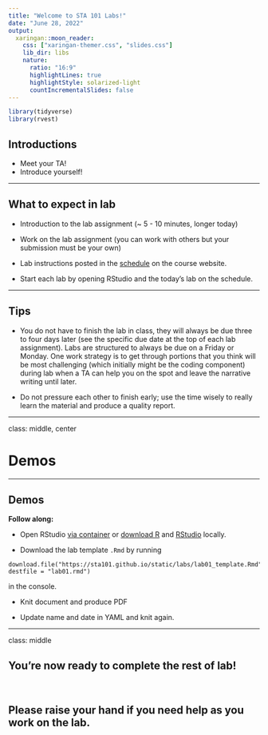 ```yaml
---
title: "Welcome to STA 101 Labs!"
date: "June 28, 2022"
output:
  xaringan::moon_reader:
    css: ["xaringan-themer.css", "slides.css"]
    lib_dir: libs
    nature:
      ratio: "16:9"
      highlightLines: true
      highlightStyle: solarized-light
      countIncrementalSlides: false
---
```


```r
library(tidyverse)
library(rvest)
```

## Introductions

- Meet your TA!
- Introduce yourself!

---

## What to expect in lab 

- Introduction to the lab assignment (~ 5 - 10 minutes, longer today)

- Work on the lab assignment (you can work with others but your submission must be your own)

- Lab instructions posted in the [schedule](https://sta101.github.io/static/schedule/schedule.html) on the course website.

- Start each lab by opening RStudio and the today's lab on the schedule.
  
---

## Tips

- You do not have to finish the lab in class, they will always be due three to four days later (see the specific due date at the top of each lab assignment). Labs are structured to always be due on a Friday or Monday. One work strategy is to get through portions that you think will be most challenging (which initially might be the coding component) during lab when a TA can help you on the spot and leave the narrative writing until later.

- Do not pressure each other to finish early; use the time wisely to really learn the material and produce a quality report.

---

class: middle, center

# Demos

---

## Demos 

**Follow along:** 

- Open RStudio [via container](https://cmgr.oit.duke.edu/containers) or [download R](https://cran.r-project.org/ ) and [RStudio](https://www.rstudio.com/products/rstudio/download/#download ) locally.

- Download the lab template `.Rmd` by running 
```
download.file("https://sta101.github.io/static/labs/lab01_template.Rmd",
destfile = "lab01.rmd")
```
in the console.

- Knit document and produce PDF 

- Update name and date in YAML and knit again.
  
---

class: middle 

## You're now ready to complete the rest of lab!

<br>

## Please raise your hand if you need help as you work on the lab.
  

